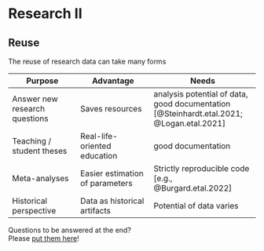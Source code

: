 # Research II

## Reuse

The reuse of research data can take many forms



| Purpose                       | Advantage                       | Needs                                          |
|-------------------------------|---------------------------------|------------------------------------------------|
| Answer new research questions | Saves resources                 | analysis potential of data, good documentation [@Steinhardt.etal.2021; @Logan.etal.2021] |
| Teaching / student theses     | Real-life-oriented education    | good documentation                             |
| Meta-analyses                 | Easier estimation of parameters | Strictly reproducible code [e.g., @Burgard.etal.2022] |
| Historical perspective        | Data as historical artifacts    | Potential of data varies                       |



::: {.column-margin}
Questions to be answered at the end?  
Please [put them here](https://cryptpad.fr/pad/#/2/pad/edit/cuCPFUjVKcURc7JZSKt57dK2/embed/)!
:::